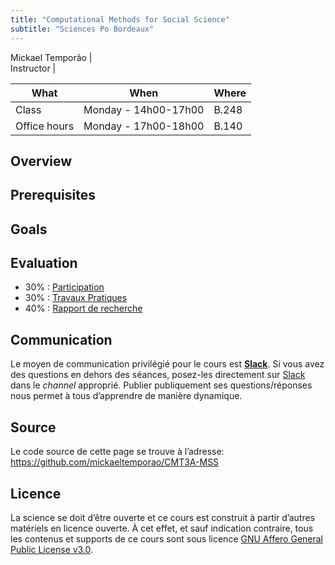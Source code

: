 ```yaml
---
title: "Computational Methods for Social Science"
subtitle: "Sciences Po Bordeaux"
---
```



| Mickael Temporão                       |
| Instructor                             |

| What         | When                 | Where |
| -            | -                    | -     |
| Class        | Monday - 14h00-17h00 | B.248 |
| Office hours | Monday - 17h00-18h00 | B.140 |



## Overview


## Prerequisites

## Goals

## Evaluation

- 30% : [Participation](participation.md)
- 30% : [Travaux Pratiques](travaux_pratiques.md)
- 40% : [Rapport de recherche](rapport.md)


## Communication
Le moyen de communication privilégié pour le cours est **[Slack](https://methodesss.slack.com)**.
Si vous avez des questions en dehors des séances, posez-les directement sur [Slack](https://methodesss.slack.com) dans le *channel* approprié.
Publier publiquement ses questions/réponses nous permet à tous d'apprendre de manière dynamique.


## Source
Le code source de cette page se trouve à l'adresse: [https://github.com/mickaeltemporao/CMT3A-MSS](https://github.com/mickaeltemporao/CMT3A-MSS)


## Licence
La science se doit d'être ouverte et ce cours est construit à partir d'autres matériels en licence ouverte. À cet effet, et sauf indication contraire, tous les contenus et supports de ce cours sont sous licence [GNU Affero General Public License v3.0](https://spdx.org/licenses/AGPL-3.0-or-later.html).

